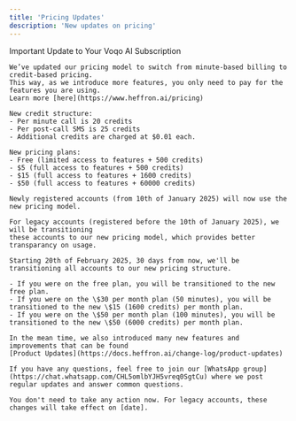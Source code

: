 ```yaml
---
title: 'Pricing Updates'
description: 'New updates on pricing'
---
```

<Update label="10th of January 2024">
    Important Update to Your Voqo AI Subscription

    We’ve updated our pricing model to switch from minute-based billing to credit-based pricing. 
    This way, as we introduce more features, you only need to pay for the features you are using. 
    Learn more [here](https://www.heffron.ai/pricing)

    New credit structure:
    - Per minute call is 20 credits
    - Per post-call SMS is 25 credits
    - Additional credits are charged at $0.01 each.

    New pricing plans:
    - Free (limited access to features + 500 credits)
    - $5 (full access to features + 500 credits)
    - $15 (full access to features + 1600 credits)
    - $50 (full access to features + 60000 credits)

    Newly registered accounts (from 10th of January 2025) will now use the new pricing model. 

    For legacy accounts (registered before the 10th of January 2025), we will be transitioning 
    these accounts to our new pricing model, which provides better transparancy on usage.

    Starting 20th of February 2025, 30 days from now, we'll be transitioning all accounts to our new pricing structure.

    - If you were on the free plan, you will be transitioned to the new free plan. 
    - If you were on the \$30 per month plan (50 minutes), you will be transitioned to the new \$15 (1600 credits) per month plan.
    - If you were on the \$50 per month plan (100 minutes), you will be transitioned to the new \$50 (6000 credits) per month plan.

    In the mean time, we also introduced many new features and improvements that can be found 
    [Product Updates](https://docs.heffron.ai/change-log/product-updates)

    If you have any questions, feel free to join our [WhatsApp group](https://chat.whatsapp.com/CHL5omlbYJH5vreq0SgtCu) where we post regular updates and answer common questions. 

    You don't need to take any action now. For legacy accounts, these changes will take effect on [date].

</Update>